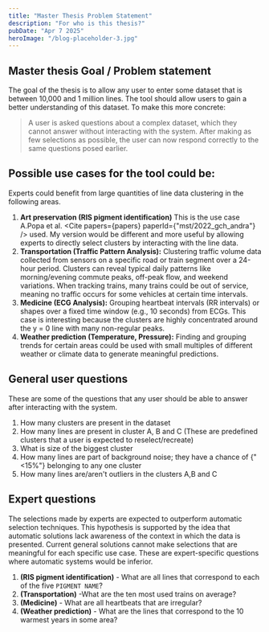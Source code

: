 ```yaml
---
title: "Master Thesis Problem Statement"
description: "For who is this thesis?"
pubDate: "Apr 7 2025"
heroImage: "/blog-placeholder-3.jpg"
---
```



## Master thesis Goal / Problem statement

The goal of the thesis is to allow any user to enter some dataset that is between 10,000 and 1 million lines. The tool should allow users to gain a better understanding of this dataset. To make this more concrete:

> A user is asked questions about a complex dataset, which they cannot answer without interacting with the system. After making as few selections as possible, the user can now respond correctly to the same questions posed earlier.

## **Possible use cases for the tool could be:**

Experts could benefit from large quantities of line data clustering in the following areas.

1. **Art preservation (RIS pigment identification)** This is the use case A.Popa et al. <Cite papers={papers} paperId={"mst/2022_gch_andra"} /> used. My version would be different and more useful by allowing experts to directly select clusters by interacting with the line data.
2. **Transportation (Traffic Pattern Analysis):** Clustering traffic volume data collected from sensors on a specific road or train segment over a 24-hour period. Clusters can reveal typical daily patterns like morning/evening commute peaks, off-peak flow, and weekend variations. When tracking trains, many trains could be out of service, meaning no traffic occurs for some vehicles at certain time intervals.
3. **Medicine (ECG Analysis):** Grouping heartbeat intervals (RR intervals) or shapes over a fixed time window (e.g., 10 seconds) from ECGs. This case is interesting because the clusters are highly concentrated around the y = 0 line with many non-regular peaks.
4. **Weather prediction (Temperature, Pressure):** Finding and grouping trends for certain areas could be used with small multiples of different weather or climate data to generate meaningful predictions.

## **General user questions**

These are some of the questions that any user should be able to answer after interacting with the system.

1. How many clusters are present in the dataset
2. How many lines are present in cluster A, B and C (These are predefined clusters that a user is expected to reselect/recreate)
3. What is size of the biggest cluster
4. How many lines are part of background noise; they have a chance of {"<15%"} belonging to any one cluster
5. How many lines are/aren't outliers in the clusters A,B and C

## **Expert questions**

The selections made by experts are expected to outperform automatic selection techniques. This hypothesis is supported by the idea that automatic solutions lack awareness of the context in which the data is presented. Current general solutions cannot make selections that are meaningful for each specific use case. These are expert-specific questions where automatic systems would be inferior.

1. **(RIS pigment identification)** - What are all lines that correspond to each of the five `PIGMENT NAME`?
2. **(Transportation)** -What are the ten most used trains on average?
3. **(Medicine)** - What are all heartbeats that are irregular?
4. **(Weather prediction)** - What are the lines that correspond to the 10 warmest years in some area?

<Bibliography />

